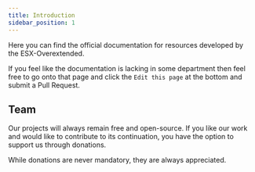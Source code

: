 ```yaml
---
title: Introduction
sidebar_position: 1
---
```



Here you can find the official documentation for resources developed by the ESX-Overextended.

If you feel like the documentation is lacking in some department then feel free to go onto that page and click the `Edit this page` at the bottom and submit a Pull Request.

## Team

Our projects will always remain free and open-source. If you like our work and would like to contribute to its continuation, you have the option to support us through donations.

While donations are never mandatory, they are always appreciated.

<div className="mt-2 flex flex-wrap justify-evenly gap-4">
  <DonateLink image="https://avatars.githubusercontent.com/u/75180223?v=4" name="Mahan" kofiName="mahanmoulaei" />
</div>
